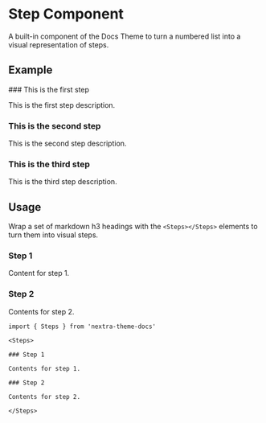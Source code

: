 
# Step Component

A built-in component of the Docs Theme to turn a numbered list into a visual representation of steps.

## Example

<Steps>
### This is the first step

This is the first step description.

### This is the second step

This is the second step description.

### This is the third step

This is the third step description.

</Steps>

## Usage

Wrap a set of markdown h3 headings with the `<Steps></Steps>` elements to turn them into visual steps.

<Steps>

### Step 1

Content for step 1.

### Step 2

Contents for step 2.

</Steps>

```mdx
import { Steps } from 'nextra-theme-docs'

<Steps>

### Step 1

Contents for step 1.

### Step 2

Contents for step 2.

</Steps>
```
